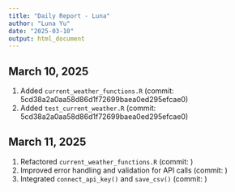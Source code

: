 ```yaml
---
title: "Daily Report - Luna"
author: "Luna Yu"
date: "2025-03-10"
output: html_document
---
```


## March 10, 2025
1. Added `current_weather_functions.R` (commit: 5cd38a2a0aa58d86d1f72699baea0ed295efcae0)
2. Added `test_current_weather.R` (commit: 5cd38a2a0aa58d86d1f72699baea0ed295efcae0)

## March 11, 2025
1. Refactored `current_weather_functions.R` (commit: )
2. Improved error handling and validation for API calls (commit: )
3. Integrated `connect_api_key()` and `save_csv()` (commit: )